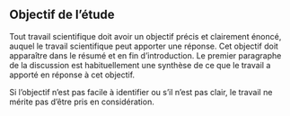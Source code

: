 ## Objectif de l'étude

Tout travail scientifique doit avoir un objectif précis et clairement énoncé, auquel le travail scientifique peut apporter une réponse. Cet objectif doit apparaître dans le résumé et en fin d’introduction. Le premier paragraphe de la discussion est habituellement une synthèse de ce que le travail a apporté en réponse à cet objectif.

Si l’objectif n’est pas facile à identifier ou s’il n’est pas clair, le travail ne mérite pas d’être pris en considération.